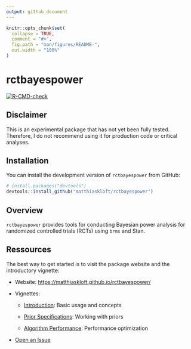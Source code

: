 ```yaml
---
output: github_document
---
```


<!-- README.md is generated from README.Rmd. Please edit that file -->

```r
knitr::opts_chunk$set(
  collapse = TRUE,
  comment = "#>",
  fig.path = "man/figures/README-",
  out.width = "100%"
)
```

# rctbayespower

<!-- badges: start -->
<!-- Note: Badges are placeholders for when the package is published -->
[![R-CMD-check](https://github.com/matthiaskloft/rctbayespower/actions/workflows/R-CMD-check.yaml/badge.svg)](https://github.com/matthiaskloft/rctbayespower/actions/workflows/R-CMD-check.yaml)
<!-- badges: end -->

## Disclaimer

This is an experimental package that has not yet been fully tested. Therefore, I do not recommend using it for production code or critical analyses.

## Installation

You can install the development version of `rctbayespower` from GitHub:

```r
# install.packages("devtools")
devtools::install_github("matthiaskloft/rctbayespower")
```

## Overview

`rctbayespower` provides tools for conducting Bayesian power analysis for randomized controlled trials (RCTs) using `brms` and Stan.



## Ressources

The best way to get started is to visit the package website and the introductory vignette:

- Website: <https://matthiaskloft.github.io/rctbayespower/>

- Vignettes:

  - [Introduction](https://matthiaskloft.github.io/rctbayespower/articles/01-introduction.html): Basic usage and concepts
  
  - [Prior Specifications](https://matthiaskloft.github.io/rctbayespower/articles/02-prior-specifications.html): Working with priors
  
  - [Algorithm Performance](https://matthiaskloft.github.io/rctbayespower/articles/03-algorithm-performance.html): Performance optimization


- [Open an Issue](https://github.com/matthiaskloft/rctbayespower/issues)
